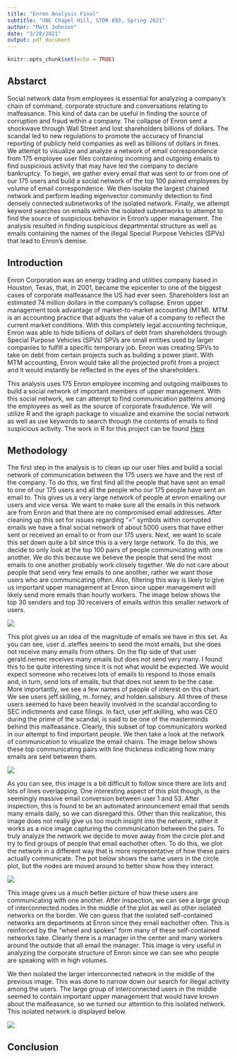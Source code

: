 ```yaml
---
title: "Enron Analysis Final"
subtitle: "UNC Chapel Hill, STOR 893, Spring 2021"
author: "Matt Johnson"
date: "3/28/2021"
output: pdf_document
---
```


```r
knitr::opts_chunk$set(echo = TRUE)
```

Abstarct
--------
Social network data from employees is essential for analyzing a company's chain of command, corporate structure and conversations relating to malfeasance. This kind of data can be useful in finding the source of corruption and fraud within a company. The collapse of Enron sent a shockwave through Wall Street and lost shareholders billions of dollars. The scandal led to new regulations to promote the accuracy of financial reporting of publicly held companies as well as billions of dollars in fines. We attempt to visualize and analyze a network of email correspondence from 175 employee user files containing incoming and outgoing emails to find suspicious activity that may have led the company to declare bankruptcy. To begin, we gather every email that was sent to or from one of our 175 users and build a social network of the top 100 paired employees by volume of email correspondence. We then isolate the largest chained network and perform leading eigenvector community detection to find densely connected subnetworks of the isolated network. Finally, we attempt keyword searches on emails within the isolated subnetworks to attempt to find the source of suspicious behavior in Enron’s upper management. The analysis resulted in finding suspicious departmental structure as well as emails containing the names of the illegal Special Purpose Vehicles (SPVs) that lead to Enron’s demise. 

Introduction
------------
Enron Corporation was an energy trading and utilities company based in Houston, Texas, that, in 2001, became the epicenter to one of the biggest cases of corporate malfeasance the US had ever seen. Shareholders lost an estimated 74 million dollars in the company’s collapse. Enron upper management took advantage of market-to-market accounting (MTM). MTM is an accounting practice that adjusts the value of a company to reflect the current market conditions. With this completely legal accounting technique, Enron was able to hide billions of dollars of debt from shareholders through Special Purpose Vehicles (SPVs) SPVs are small entities used by larger companies to fulfill a specific temporary job. Enron was creating SPVs to take on debt from certain projects such as building a power plant. With MTM accounting, Enron would take all the projected profit from a project and it would instantly be reflected in the eyes of the shareholders. 

This analysis uses 175 Enron employee incoming and outgoing mailboxes to build a social network of important members of upper management. With this social network, we can attempt to find communication patterns among the employees as well as the source of corporate fraudulence. We will utilize R and the igraph package to visualize and examine the social network as well as use keywords to search through the contents of emails to find suspicious activity. The work in R for this project can be found [Here](https://github.com/mattymo18/Enron_Email_Analysis) 


Methodology
-----------
The first step in the analysis is to clean up our user files and build a social network of communication between the 175 users we have and the rest of the company. To do this, we first find all the people that have sent an email to one of our 175 users and all the people who our 175 people have sent an email to. This gives us a very large network of people at enron emailing our users and vice versa. We want to make sure all the emails in this network are from Enron and that there are no compromised email addresses. After cleaning up this set for issues regarding “<” symbols within corrupted emails we have a final social network of about 5000 users that have either sent or received an email to or from our 175 users. Next, we want to scale this set down quite a bit since this is a very large network. To do this, we decide to only look at the top 100 pairs of people communicating with one another. We do this because we believe the people that send the most emails to one another probably work closely together. We do not care about people that send very few emails to one another, rather we want those users who are communicating often. Also, filtering this way is likely to give us important upper management at Enron since upper management will likely send more emails than hourly workers. The image below shows the top 30 senders and top 30 receivers of emails within this smaller network of users. 

![](derived_graphics/Top.30.Send.Receive.Plot.png)

This plot gives us an idea of the magnitude of emails we have in this set. As you can see, user d..steffes seems to send the most emails, but she does not receive many emails from others. On the flip side of that user gerald.nemec receives many emails but does not send very many. I found this to be quite interesting since it is not what would be expected. We would expect someone who receives lots of emails to respond to those emails and, in turn, send lots of emails, but that does not seem to be the case. More importantly, we see a few names of people of interest on this chart. We see users jeff.skilling, m..forney, and holden.salisbury. All three of these users seemed to have been heavily involved in the scandal according to SEC indictments and case filings. In fact, user jeff.skilling, who was CEO during the prime of the scandal, is said to be one of the masterminds behind this malfeasance. Clearly, this subset of top communicators worked in our attempt to find important people. We then take a look at the network of communication to visualize the email chains. The image below shows these top communicating pairs with line thickness indicating how many emails are sent between them. 

![](README_graphics/top.100.network.circle.png)

As you can see, this image is a bit difficult to follow since there are lots and lots of lines overlapping. One interesting aspect of this plot though, is the seemingly massive email conversion between user 1 and 53. After inspection, this is found to be an automated announcement email that sends many emails daily, so we can disregard this. Other than this realization, this image does not really give us too much insight into the network, rather it works as a nice image capturing the communication between the pairs. To truly analyze the network we decide to move away from the circle plot and try to find groups of people that email eachother often. To do this, we plot the network in a different way that is more representative of how these pairs actually communicate. The pot below shows the same users in the circle plot, but the nodes are moved around to better show how they interact. 

![](derived_graphics/top.100.network.spectral.comunity.png)

This image gives us a much better picture of how these users are communicating with one another. After inspection, we can see a large group of interconnected nodes in the middle of the plot as well as other isolated networks on the border. We can guess that the isolated self-contained networks are departments at Enron since they email eachother often. This is reinforced by the “wheel and spokes” form many of these self-contained networks take. Clearly there is a manager in the center and many workers around the outside that all email the manager. This image is very useful in analyzing the corporate structure of Enron since we can see who people are speaking with in high volumes. 

We then isolated the larger interconnected network in the middle of the previous image. This was done to narrow down our search for illegal activity among the users. The large group of interconnected users in the middle seemed to contain important upper management that would have known about the malfeasance, so we turned our attention to this isolated network. This isolated network is displayed below. 

![](derived_graphics/isolated.network.spectral.comunity.png)



Conclusion
-------